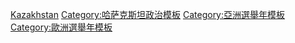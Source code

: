 {{Navbox
|name = 哈薩克斯坦選舉
|title = {{flagicon|Kazakhstan}} [[哈萨克斯坦选举|哈萨克斯坦的选举与公民投票]]
|state    = {{{state|autocollapse}}}
|listclass = hlist

|group1 = [[哈萨克斯坦总统|总统选举]]
|list1  = 
* [[1991年哈萨克斯坦总统选举|1991]]
* [[1999年哈萨克斯坦总统选举|1999]]
* [[2005年哈萨克斯坦总统选举|2005]]
* [[2011年哈萨克斯坦总统选举|2011]]
* [[2015年哈萨克斯坦总统选举|2015]]
* [[2019年哈萨克总统选举|2019]]

|group2 = [[马日利斯|议会选举]]
|list2  = 
* [[1937年哈萨克斯坦议会选举|1937]]
* [[1946年哈萨克斯坦议会选举|1946]]
* [[1950年哈萨克斯坦议会选举|1950]]
* [[1954年哈萨克斯坦议会选举|1954]]
* [[1958年哈萨克斯坦议会选举|1958]]
* [[1962年哈萨克斯坦议会选举|1962]]
* [[1966年哈萨克斯坦议会选举|1966]]
* [[1970年哈萨克斯坦议会选举|1970]]
* [[1974年哈萨克斯坦议会选举|1974]]
* [[1979年哈萨克斯坦议会选举|1979]]
* [[1984年哈萨克斯坦议会选举|1984]]
* [[1990年哈萨克斯坦议会选举|1990]]
* [[1994年哈萨克斯坦议会选举|1994]]
* [[1995年哈萨克斯坦议会选举|1995]]
* [[1999年哈萨克斯坦议会选举|1999]]
* [[2004年哈萨克斯坦议会选举|2004]]
* [[2007年哈萨克斯坦议会选举|2007]]
* [[2012年哈萨克斯坦议会选举|2012]]
* [[2016年哈萨克斯坦议会选举|2016]]
* [[2021年哈薩克斯坦議會選舉|2021]]

|group3 = 公民投票
|list3 = 
* [[1991年苏联公民投票|1991]]
* [[1995年哈萨克斯坦总统任期公投|1995年4月]]
* [[1995年哈萨克斯坦宪法公投|1995年8月]]
* [[2022年哈萨克斯坦宪法公投|2022年6月]]

}}<noinclude>
{{collapsible option}}
[[Category:选举模板|Kazakhstan]]
[[Category:哈萨克斯坦政治模板]]
[[Category:亞洲選舉年模板]]
[[Category:歐洲選舉年模板]]
</noinclude>